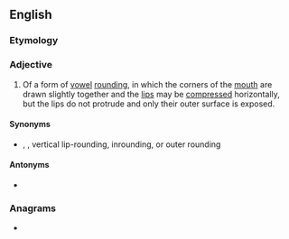 ==English==

===Etymology===
{{prefix|exo|labial|lang=en}}

===Adjective===
{{en-adj|-}}

# {{label|en|linguistics}} Of a form of [[vowel]] [[rounding]], in which the corners of the [[mouth]] are drawn slightly together and the [[lip]]s may be [[compress]]ed horizontally, but the lips do not protrude and only their outer surface is exposed.

====Synonyms====
* {{sense|of vowel rounding}} {{l|en|compressed}}, {{l|en|pursed}}, vertical lip-rounding, inrounding, or outer rounding

====Antonyms====
* {{l|en|endolabial}}

===Anagrams===
* {{l|en|axial lobe}}